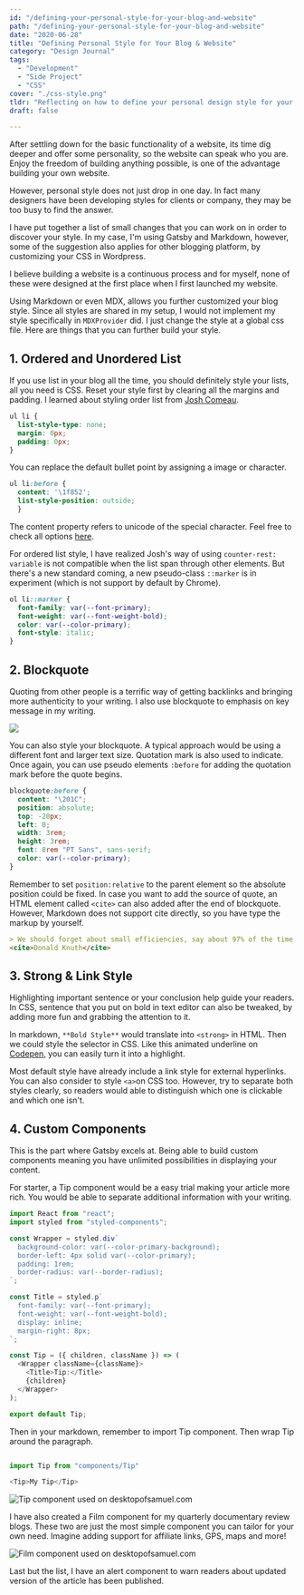 ```yaml
---
id: "/defining-your-personal-style-for-your-blog-and-website"
path: "/defining-your-personal-style-for-your-blog-and-website"
date: "2020-06-28"
title: "Defining Personal Style for Your Blog & Website"
category: "Design Journal"
tags:
  - "Development"
  - "Side Project"
  - "CSS"
cover: "./css-style.png"
tldr: "Reflecting on how to define your personal design style for your website"
draft: false

---
```


After settling down for the basic functionality of a website, its time dig deeper and offer some personality, so the website can speak who you are. Enjoy the freedom of building anything possible, is one of the advantage building your own website.

However, personal style does not just drop in one day. In fact many designers have been developing styles for clients or company, they may be too busy to find the answer. 

I have put together a list of small changes that you can work on in order to discover your style. In my case, I'm using Gatsby and Markdown, however, some of the suggestion also applies for other blogging platform, by customizing your CSS in Wordpress. 

I believe building a website is a continuous process and for myself, none of these were designed at the first place when I first launched my website.

Using Markdown or even MDX, allows you further customized your blog style. Since all styles are shared in my setup, I would not implement my style specifically in `MDXProvider` did. I just change the style at a global css file. Here are things that you can further build your style.

## 1.  Ordered and Unordered List

If you use list in your blog all the time, you should definitely style your lists, all you need is CSS. Reset your style first by clearing all the margins and padding. I learned about styling order list from [Josh Comeau](https://joshwcomeau.com/css/styling-ordered-lists-with-css-counters/). 

```css
ul li {
  list-style-type: none;
  margin: 0px;
  padding: 0px;
}
```

You can replace the default bullet point by assigning a image or character. 

```css
ul li:before { 
  content: '\1f852';
  list-style-position: outside;
  }
```

The content property refers to unicode of the special character. Feel free to check all options [here](http://xahlee.info/comp/unicode_arrows.html). 

For ordered list style, I have realized Josh's way of using `counter-rest: variable` is not compatible when the list span through other elements. But there's a new standard coming, a new pseudo-class `::marker` is in experiment (which is not support by default by Chrome). 

```css
ol li::marker {
  font-family: var(--font-primary);
  font-weight: var(--font-weight-bold);
  color: var(--color-primary);
  font-style: italic;
}
``` 

## 2. Blockquote

Quoting from other people is a terrific way of getting backlinks and bringing more authenticity to your writing. I also use blockquote to emphasis on  key message in my writing.

![](blockquote.png)

You can also style your blockquote. A typical approach would be using a different font and larger text size. Quotation mark is also used to indicate. Once again, you can use pseudo elements `:before` for adding the quotation mark before the quote begins.

```css
blockquote:before {
  content: "\201C";
  position: absolute;
  top: -20px;
  left: 0;
  width: 3rem;
  height: 3rem;
  font: 8rem "PT Sans", sans-serif;
  color: var(--color-primary);
}
```

Remember to set `position:relative` to the parent element so the absolute position could be fixed. In case you want to add the source of quote, an HTML element called `<cite>` can also added after the end of blockquote. However, Markdown does not support cite directly, so you have type the markup by yourself.

```markdown
> We should forget about small efficiencies, say about 97% of the time: premature optimization is the root of all evil. Yet we should not pass up our opportunities in that critical 3%.
<cite>Donald Knuth</cite>
```

## 3. Strong & Link Style

Highlighting important sentence or your conclusion help guide your readers. In CSS, sentence that you put on bold in text editor can also be tweaked, by adding more fun and grabbing the attention to it.

In markdown, `**Bold Style**` would translate into `<strong>` in HTML. Then we could style the selector in CSS. Like this animated underline on [Codepen](https://codepen.io/Varo/pen/jOOaLLG), you can easily turn it into a highlight. 

Most default style have already include a link style for external hyperlinks. You can also consider to style  `<a>`on CSS too. However, try to separate both styles clearly, so readers would able to distinguish which one is clickable and which one isn't. 

## 4. Custom Components

This is the part where Gatsby excels at. Being able to build custom components meaning you have unlimited possibilities in displaying your content. 

For starter, a Tip component would be a easy trial making your article more rich. You would be able to separate additional information with your writing.

```javascript
import React from "react";
import styled from "styled-components";

const Wrapper = styled.div`
  background-color: var(--color-primary-background);
  border-left: 4px solid var(--color-primary);
  padding: 1rem;
  border-radius: var(--border-radius);
`;

const Title = styled.p`
  font-family: var(--font-primary);
  font-weight: var(--font-weight-bold);
  display: inline;
  margin-right: 8px;
`;

const Tip = ({ children, className }) => (
  <Wrapper className={className}>
    <Title>Tip:</Title>
    {children}
  </Wrapper>
);

export default Tip;

```

Then in your markdown, remember to import Tip component. Then wrap Tip around the paragraph.

```javascript

import Tip from "components/Tip"

<Tip>My Tip</Tip>

```

![Tip component used on desktopofsamuel.com](tip.png)

I have also created a Film component for my quarterly documentary review blogs. These two are just the most simple component you can tailor for your own need. Imagine adding support for affiliate links, GPS, maps and more! 

![Film component used on desktopofsamuel.com](film.png)

Last but the list, I have an alert component to warn readers about updated version of the article has been published. 